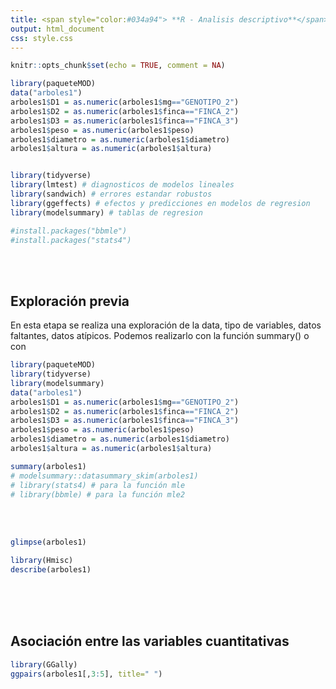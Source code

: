 ```yaml
---
title: <span style="color:#034a94"> **R - Analisis descriptivo**</span>
output: html_document
css: style.css
---
```


```r
knitr::opts_chunk$set(echo = TRUE, comment = NA)

library(paqueteMOD)
data("arboles1")
arboles1$D1 = as.numeric(arboles1$mg=="GENOTIPO_2")
arboles1$D2 = as.numeric(arboles1$finca=="FINCA_2")
arboles1$D3 = as.numeric(arboles1$finca=="FINCA_3")
arboles1$peso = as.numeric(arboles1$peso)
arboles1$diametro = as.numeric(arboles1$diametro)
arboles1$altura = as.numeric(arboles1$altura)


library(tidyverse)
library(lmtest) # diagnosticos de modelos lineales
library(sandwich) # errores estandar robustos
library(ggeffects) # efectos y predicciones en modelos de regresion
library(modelsummary) # tablas de regresion

#install.packages("bbmle")
#install.packages("stats4")


```


</br></br>

## **Exploración previa**

En esta etapa se realiza una exploración de la data, tipo de variables, datos faltantes, datos atípicos. Podemos realizarlo con la función summary() o con 
</br>

```r
library(paqueteMOD)
library(tidyverse)
library(modelsummary)
data("arboles1")
arboles1$D1 = as.numeric(arboles1$mg=="GENOTIPO_2")
arboles1$D2 = as.numeric(arboles1$finca=="FINCA_2")
arboles1$D3 = as.numeric(arboles1$finca=="FINCA_3")
arboles1$peso = as.numeric(arboles1$peso)
arboles1$diametro = as.numeric(arboles1$diametro)
arboles1$altura = as.numeric(arboles1$altura)

summary(arboles1)
# modelsummary::datasummary_skim(arboles1)
# library(stats4) # para la función mle
# library(bbmle) # para la función mle2
```
</br></br>


```r
glimpse(arboles1)
```


```r
library(Hmisc)
describe(arboles1)
```

</br></br></br>

## **Asociación entre las variables cuantitativas**


```r
library(GGally)
ggpairs(arboles1[,3:5], title=" ") 
```
